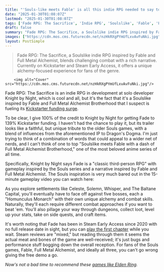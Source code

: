 ```yaml
---
title: "'Souls-like meets Fable' is all this indie RPG needed to say to meet its Kickstarter goal, but it added in a Full Metal Alchemist Brotherhood nod just for good measure"
date: "2025-01-30T01:08:07Z"
lastmod: "2025-01-30T01:08:07Z"
tags: ['Fade RPG: The Sacrifice', 'Indie RPG', 'Soulslike', 'Fable', 'Full Metal Alchemist', 'Kickstarter', 'Steam', 'PC']
draft: false
summary: "Fade RPG: The Sacrifice, a Soulslike indie RPG inspired by Fable and Full Metal Alchemist, blends challenging combat with a rich narrative.  Currently on Kickstarter and Steam Early Access, it offers a unique alchemy-focused experience for fans of the genre."
images: ["https://cdn.mos.cms.futurecdn.net/nzHkRXgPYmUfLxvAvFuNki.jpg"]
layout: PostSimple
---
```

> Fade RPG: The Sacrifice, a Soulslike indie RPG inspired by Fable and Full Metal Alchemist, blends challenging combat with a rich narrative.  Currently on Kickstarter and Steam Early Access, it offers a unique alchemy-focused experience for fans of the genre.


        <img alt="Cover" src="https://cdn.mos.cms.futurecdn.net/nzHkRXgPYmUfLxvAvFuNki.jpg"/>
        
Fade RPG: The Sacrifice is an indie RPG in development at solo developer Knight by Night, which is cool and all, but it's the fact that it's a Soulslike inspired by Fable and Full Metal Alchemist Brotherhood that I suspect is fueling its [Kickstarter funding surge](https://www.kickstarter.com/projects/itsknightbynight/fade-rpg-the-sacrifice/description).

To be clear, I give 100% of the credit to Knight by Night for getting Fade to 139% Kickstarter funding. I haven't had the chance to play it, but its trailer looks like a faithful, but unique tribute to the older Souls games, with a blend of influences from the aforementioned IP to Dragon's Dogma. I'm just trying to think of a combination of words that could appeal to a wider net of nerds, and I can't think of one to top "Soulslike meets Fable with a dash of Full Metal Alchemist Brotherhood," one of the most beloved anime series of all time.

Specifically, Knight by Night says Fade is a "classic third-person RPG" with gameplay inspired by the Souls series and a narrative inspired by Fable and Full Metal Alchemist. The Souls inspiration is very much bared out in the 15-minute gameplay video you can watch here:

As you explore settlements like Celeste, Solemn, Whisper, and The Baltane Capital, you'll eventually have to face off against five bosses, each a "Homunculus Monarch" with their own unique alchemy and combat skills. Naturally, they'll each require different combat approaches if you want to beat 'em. You'll also pillage your way through dungeons, collect loot, level up your stats, take on side quests, and craft items.

It's worth noting that Fade has been in Steam Early Access since 2020 with no full release date in sight, but you can [play the first chapter](https://store.steampowered.com/app/1459070/FADE/) while you wait. Steam reviews are "mixed," but reading through them it seems the actual meat and bones of the game are well-received; it's just bugs and performance stuff bogging down the overall reception. For fans of the Souls games, Fable, Full Metal Alchemist, and ideally all three, you can't go wrong giving the free demo a go.

*Now's not a bad time to recommend these *[<em>games like Elden Ring</em>](https://www.gamesradar.com/games-like-elden-ring/)*.*
        